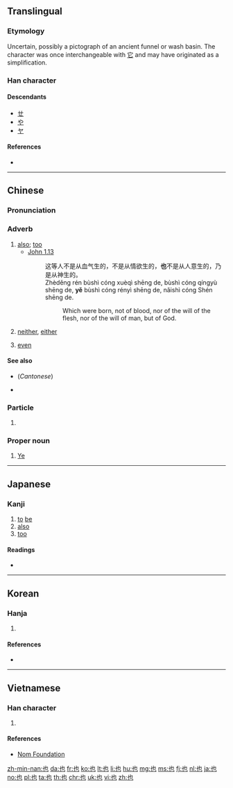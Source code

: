 {{also|せ}}
==Translingual==
{{stroke order|stroke=3}}
{{stroke order|type=animate}}

===Etymology===
Uncertain, possibly a pictograph of an ancient funnel or wash basin. The character was once interchangeable with [[它]] and may have originated as a simplification.

===Han character===
{{Han char|rn=5|rad=乙|as=02|sn=3|four=44712|canj=PD|ids=⿻乜丨}}

====Descendants====
* [[ㄝ]]
* [[や]]
* [[ヤ]]

====References====
* {{Han ref|kx=0084.040|dkj=00171|dj=0170.040|hdz=10050.050|uh=4E5F|ud=20063|bh=A45D|bd=42077}}

----

==Chinese==
{{zh-forms}}

===Pronunciation===
{{zh-pron
|m=yě
|c=jaa5
|h=
|mn=iā
|w=3hha,3hhia
|ma=zh-yě.ogg
|mc=y
|oc=y
|cat=adv
}}

===Adverb===
{{zh-adv}}

# [[also]]; [[too]]
#* [http://wordproject.org/multi/bi_en_cn_py.htm John 1.13]
#*: 这等人不是从血气生的，不是从情欲生的，'''也'''不是从人意生的，乃是从神生的。
#*: Zhèděng rén bùshì cóng xuèqì shēng de, bùshì cóng qíngyù shēng de, '''yě''' bùshì cóng rényì shēng de, nǎishì cóng Shén shēng de.
#*:: Which were born, not of blood, nor of the will of the flesh, nor of the will of man, but of God.
#: {{zh-usex|我 也 去 了。|I also went.}}
#: {{zh-usex|我 也 是 中國人。|I too am Chinese/I am also Chinese.}}
# {{label|zh|in negative sentences|sort=ye3}} [[neither]], [[either]]
#: {{zh-usex|你 如果 不 去，我 也 不 去。|If you don't go, I won't '''either'''.}}
#: {{zh-usex|我 也 沒有 看見 過 它。|I haven't seen it '''either'''.}}
# {{non-gloss definition|(used in the 连...也/都 and 连...也/都 不如 stuctures, interchangeable with {{l|cmn|都}})}} {{qualifier|emphasis}} [[even]]
#: {{zh-usex|他 連 畜生 也 不如，連 自己 的 父母 也 不 養活。|He is no better than an animal, because he doesn't even support his own parents.}}

{{zh-cat|Beginning|sort=ye3}}

====See also====
* {{sense|too, also}} {{zh-l|都}} (''Cantonese'')
* {{sense|even}} {{zh-l|都}}

===Particle===
{{zh-particle}}

# {{label|zh|classical|sort=ye3}} {{non-gloss definition|An emphatic final particle of strong affirmation or identity.}}
#: {{zh-usex|生 而 知 之 者 ，上 也|Those who are born with the possession of knowledge are the highest class of men.|CL}}
#: {{zh-usex|其 西 有 大 山，天下 至 高 者 也。|Laden with surrounding mountains, it is clearly the most supreme under heaven.|CL}}

===Proper noun===
{{zh-proper noun}}

# {{surname|lang=zh}} [[Ye]]

----

==Japanese==

===Kanji===
{{ja-kanji|grade=|rs=乙02}}

# [[to]] [[be]]
# [[also]]
# [[too]]

====Readings====
* {{ja-readings|on=[[や]] (ya)|kun=[[なり]] (nari), [[また]] (mata)}}

----

==Korean==

===Hanja===
{{ko-hanja|hangeul=야|rv=ya|mr=ya|eumhun=[[이끼]], [[어조사]]|ehrv=ikki, eojosa|ehmr=ikki, ǒjosa|ehy=}}

# {{defn|lang=ko|sort=乙02}}

====References====
* {{Hanja ref|nav=10439}}

----

==Vietnamese==

===Han character===
{{vi-hantu|[[dã]], [[dạ]], [[giã]]|rs=乙02}}

# {{defn|lang=vi|sort=乙02}}

====References====
* [http://nomfoundation.org/common/nom_details.php?codepoint=4e5f Nom Foundation]

[[zh-min-nan:也]]
[[da:也]]
[[fr:也]]
[[ko:也]]
[[lt:也]]
[[li:也]]
[[hu:也]]
[[mg:也]]
[[ms:也]]
[[fj:也]]
[[nl:也]]
[[ja:也]]
[[no:也]]
[[pl:也]]
[[ta:也]]
[[th:也]]
[[chr:也]]
[[uk:也]]
[[vi:也]]
[[zh:也]]